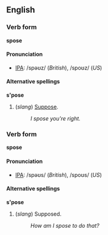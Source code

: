 ==English==
===Verb form===
'''spose'''

====Pronunciation====
*[[IPA]]: /spəʊz/ (''British''), /spoʊz/ (''US'')

====Alternative spellings====
'''s'pose'''

#(''slang'') [[Suppose]].
#:''I spose you're right.''

===Verb form===
'''spose'''

====Pronunciation====
*[[IPA]]: /spəʊs/ (''British''), /spoʊs/ (''US'')

====Alternative spellings====
'''s'pose'''

#(''slang'') Supposed.
#:''How am I spose to do that?''